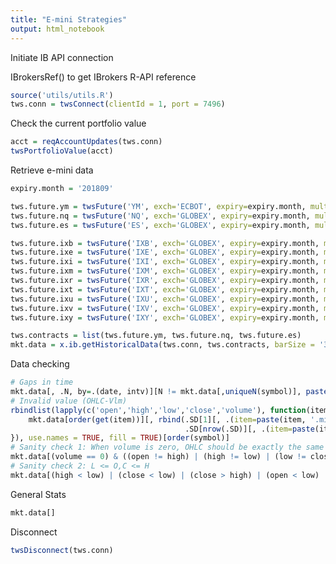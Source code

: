 ```yaml
---
title: "E-mini Strategies"
output: html_notebook
---
```


Initiate IB API connection

IBrokersRef() to get IBrokers R-API reference

```r
source('utils/utils.R')
tws.conn = twsConnect(clientId = 1, port = 7496)
```

Check the current portfolio value

```r
acct = reqAccountUpdates(tws.conn)
twsPortfolioValue(acct)
```

Retrieve e-mini data

```r
expiry.month = '201809'

tws.future.ym = twsFuture('YM', exch='ECBOT', expiry=expiry.month, multiplier='5')
tws.future.nq = twsFuture('NQ', exch='GLOBEX', expiry=expiry.month, multiplier='20')
tws.future.es = twsFuture('ES', exch='GLOBEX', expiry=expiry.month, multiplier='50')

tws.future.ixb = twsFuture('IXB', exch='GLOBEX', expiry=expiry.month, multiplier='100') # Materials
tws.future.ixe = twsFuture('IXE', exch='GLOBEX', expiry=expiry.month, multiplier='100') # Energy
tws.future.ixi = twsFuture('IXI', exch='GLOBEX', expiry=expiry.month, multiplier='100') # Industrial
tws.future.ixm = twsFuture('IXM', exch='GLOBEX', expiry=expiry.month, multiplier='250') #Financial
tws.future.ixr = twsFuture('IXR', exch='GLOBEX', expiry=expiry.month, multiplier='100') # Consumer Staples
tws.future.ixt = twsFuture('IXT', exch='GLOBEX', expiry=expiry.month, multiplier='100') # Technology
tws.future.ixu = twsFuture('IXU', exch='GLOBEX', expiry=expiry.month, multiplier='100') # Utilities
tws.future.ixv = twsFuture('IXV', exch='GLOBEX', expiry=expiry.month, multiplier='100') # Health Care
tws.future.ixy = twsFuture('IXY', exch='GLOBEX', expiry=expiry.month, multiplier='100') # Consumer Discretionary

tws.contracts = list(tws.future.ym, tws.future.nq, tws.future.es)
mkt.data = x.ib.getHistoricalData(tws.conn, tws.contracts, barSize = '30 secs', whatToShow = 'TRADES', useRTH = "0", duration = "1 M")
```

Data checking

```r
# Gaps in time
mkt.data[, .N, by=.(date, intv)][N != mkt.data[,uniqueN(symbol)], paste(date, intv, ': expected', mkt.data[,uniqueN(symbol)], 'securities but only found', N)]
# Invalid value (OHLC-Vlm)
rbindlist(lapply(c('open','high','low','close','volume'), function(item){
    mkt.data[order(get(item))][, rbind(.SD[1][, .(item=paste(item, '.min', sep=''), value=get(item), date, intv)], 
                                       .SD[nrow(.SD)][, .(item=paste(item, '.max', sep=''), value=get(item), date, intv)]), by=symbol]
}), use.names = TRUE, fill = TRUE)[order(symbol)]
# Sanity check 1: When volume is zero, OHLC should be exactly the same
mkt.data[(volume == 0) & ((open != high) | (high != low) | (low != close)),]
# Sanity check 2: L <= O,C <= H
mkt.data[(high < low) | (close < low) | (close > high) | (open < low) | (open > high),]
```

General Stats

```r
mkt.data[]
```

Disconnect

```r
twsDisconnect(tws.conn)
```




